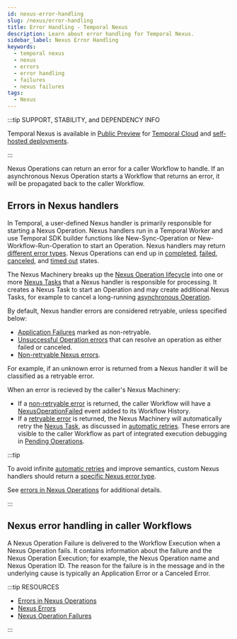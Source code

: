 ```yaml
---
id: nexus-error-handling
slug: /nexus/error-handling
title: Error Handling - Temporal Nexus
description: Learn about error handling for Temporal Nexus.
sidebar_label: Nexus Error Handling
keywords:
  - temporal nexus
  - nexus
  - errors
  - error handling
  - failures
  - nexus failures
tags:
  - Nexus
---
```


:::tip SUPPORT, STABILITY, and DEPENDENCY INFO

Temporal Nexus is available in [Public Preview](/evaluate/development-production-features/release-stages#public-preview) for [Temporal Cloud](/cloud/nexus) and [self-hosted deployments](/production-deployment/self-hosted-guide/nexus).

:::

Nexus Operations can return an error for a caller Workflow to handle.
If an asynchronous Nexus Operation starts a Workflow that returns an error, it will be propagated back to the caller Workflow.

## Errors in Nexus handlers

In Temporal, a user-defined Nexus handler is primarily responsible for starting a Nexus Operation.
Nexus handlers run in a Temporal Worker and use Temporal SDK builder functions like New-Sync-Operation or New-Workflow-Run-Operation to start an Operation.
Nexus handlers may return [different error types](/references/failures#nexus-errors).
Nexus Operations can end up in [completed](/references/events#nexusoperationcompleted), [failed](/references/events#nexusoperationfailed), [canceled](/references/events#nexusoperationcanceled), and [timed out](/references/events#nexusoperationtimedout) states.

The Nexus Machinery breaks up the [Nexus Operation lifecycle](/nexus/operations#operation-lifecycle) into one or more [Nexus Tasks](/workers#nexus-task) that a Nexus handler is responsible for processing.
It creates a Nexus Task to start an Operation and may create additional Nexus Tasks, for example to cancel a long-running [asynchronous Operation](/nexus/operations#asynchronous-operation-lifecycle).

By default, Nexus handler errors are considered retryable, unless specified below:
- [Application Failures](/references/failures#nexus-errors) marked as non-retryable.
- [Unsuccessful Operation errors](/references/failures#nexus-errors) that can resolve an operation as either failed or canceled.
- [Non-retryable Nexus errors](/references/failures#non-retryable-nexus-errors).

For example, if an unknown error is returned from a Nexus handler it will be classified as a retryable error.

When an error is recieved by the caller's Nexus Machinery:
- If a [non-retryable error](/references/failures#non-retryable-nexus-errors) is returned, the caller Workflow will have a [NexusOperationFailed](/references/events#nexusoperationfailed) event added to its Workflow History.
- If a [retryable error](/references/failures#retryable-nexus-errors) is returned, the Nexus Machinery will automatically retry the [Nexus Task](/workers#nexus-task), as discussed in [automatic retries](/nexus/operations#automatic-retries).
These errors are visible to the caller Workflow as part of integrated execution debugging in [Pending Operations](/nexus/execution-debugging/#pending-operations).

:::tip

To avoid infinite [automatic retries](/nexus/operations#automatic-retries) and improve semantics, custom Nexus handlers should return a [specific Nexus error type](/references/failures#nexus-errors).

See [errors in Nexus Operations](/references/failures#errors-in-nexus-operations) for additional details.

:::

## Nexus error handling in caller Workflows

A Nexus Operation Failure is delivered to the Workflow Execution when a Nexus Operation fails.
It contains information about the failure and the Nexus Operation Execution; for example, the Nexus Operation name and Nexus Operation ID.
The reason for the failure is in the message and in the underlying cause is typically an Application Error or a Canceled Error.

:::tip RESOURCES

- [Errors in Nexus Operations](/references/failures#errors-in-nexus-operations)
- [Nexus Errors](/references/failures#nexus-errors)
- [Nexus Operation Failures](/references/failures#nexus-operation-failure)

:::
